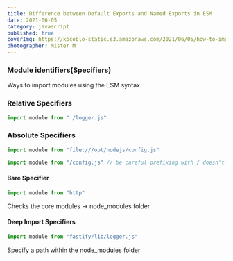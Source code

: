 ```yaml
---
title: Difference between Default Exports and Named Exports in ESM
date: 2021-06-05
category: javascript
published: true
coverImg: https://kocoblo-static.s3.amazonaws.com/2021/06/05/how-to-import-using-esm/cover-img.jpg
photographer: Mister M
---
```


### Module identifiers(Specifiers)

Ways to import modules using the ESM syntax

### Relative Specifiers

```js
import module from "./logger.js"
```

### Absolute Specifiers

```js
import module from "file:///opt/nodejs/config.js"

import module from "/config.js" // be careful prefixing with / doesn't work with Nodejs + ESM
```

#### Bare Specifier

```js
import module from "http"
```

Checks the core modules -> node_modules folder

#### Deep Import Specifiers

```js
import module from "fastify/lib/logger.js"
```

Specify a path within the node_modules folder

